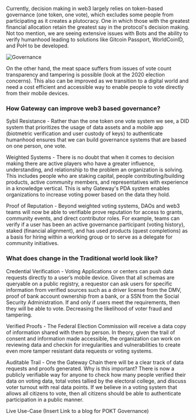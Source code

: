 Currently, decision making in web3 largely relies on token-based governance (one token, one vote), which excludes some people from participating as it creates a plutocracy. One in which those with the greatest financial allocation retain the greatest say in the protocol's decision making. Not too mention, we are seeing extensive issues with Bots and the ability to verify humanhood leading to solutions like Gitcoin Passport, WorldCoinID, and PoH to be developed.

<img src="assets/usecases/governance.png" alt="Governance" />

On the other hand, the meat space suffers from issues of vote count transparency and tampering is possible (look at the 2020 election concerns). This also can be improved as we transition to a digital world and need a cost efficient and accessible way to enable people to vote directly from their mobile devices.

### How Gateway can improve web3 based governance?

Sybil Resistance - Rather than the one token one vote system we see, a DID system that prioritizes the usage of data assets and a mobile app (biotmetric verification and user custody of keys) to authenticate humanhood ensures that we can build governance systems that are based on one person, one vote.

Weighted Systems - There is no doubt that when it comes to decision making there are active players who have a greater influence, understanding, and relationship to the problem an organization is solving. This includes people who are staking capital, people contributing/building products, active community members, and representatives with experience in a knowledge vertical. This is why Gateway's PDA system enables organizations to increase voting power based on the data they hold.

Proof of Reputation - Beyond weighted voting systems, DAOs and web3 teams will now be able to verifiable prove reputation for access to grants, community events, and direct contributor roles. For example, teams can verify if a user has been an active governance participant (voting history), staked (financial alignment), and has used products (quest completions) as a basis for hiring within a working group or to serve as a delegate for community initiatives.

### What does change in the Traditional world look like?

Credential Verification - Voting Applications or centers can push data requests directly to a user’s mobile device. Given that all schemas are queryable on a public registry, a requestor can ask users for specific information from verified sources such as a driver license from the DMV, proof of bank account ownership from a bank, or a SSN from the Social Security Administration. If and only if users meet the requirements, then they will be able to vote. Decreasing the likelihood of voter fraud and tampering.

Verified Proofs - The Federal Election Commission will receive a data copy of information shared with them by person. In theory, given the trail of consent and information made accessible, the organization can work on reviewing data and checkin for irregularities and vulnerabilities to create even more tamper resistant data requests or voting systems.

Auditable Trail - One the Gateway Chain there will be a clear track of data requests and proofs generated. Why is this important? There is now a publicly verifiable way for anyone to check how many people verified their data on voting data, total votes tallied by the electoral college, and discuss voter turnout with real data points. If we believe in a voting system that allows all citizens to vote, then all citizens should be able to authenticate participation in a public manner.

Live Use-Case
(Insert Link to a blog for POKT Governance)
